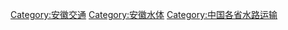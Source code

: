 [[Category:安徽交通|Category:安徽交通]]
[[Category:安徽水体|Category:安徽水体]]
[[Category:中国各省水路运输|Category:中国各省水路运输]]